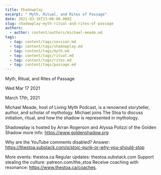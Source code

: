 ```yaml
---
title: Shadowplay
excerpt: " Myth, Ritual, and Rites of Passage"
date: 2021-03-16T23:00:00.000Z
slug: shadowplay-myth-ritual-and-rites-of-passage
authors:
  - author: content/authors/michael-meade.md
tags:
  - tag: content/tags/session.md
  - tag: content/tags/shadowplay.md
  - tag: content/tags/myth.md
  - tag: content/tags/ritual.md
  - tag: content/tags/rites.md
  - tag: content/tags/passage.md
---
```




 Myth, Ritual, and Rites of Passage

Wed Mar 17 2021

March 17th, 2021

Michael Meade, host of Living Myth Podcast, is a renowned storyteller, author, and scholar of mythology. Michael joins The Stoa to discuss initiation, ritual, and how the shadow is represented in mythology.

Shadowplay is hosted by Arran Rogerson and Alyssa Polizzi of the Golden Shadow more info: https://www.goldenshadow.org

Why are the YouTube comments disabled? Answer: https://thestoa.substack.com/p/stoic-punk-or-why-you-should-stop

More events: thestoa.ca
Regular updates: thestoa.substack.com
Support stealing the culture: patreon.com/the_stoa
Receive coaching with resonance: https://www.thestoa.ca/coaches.


